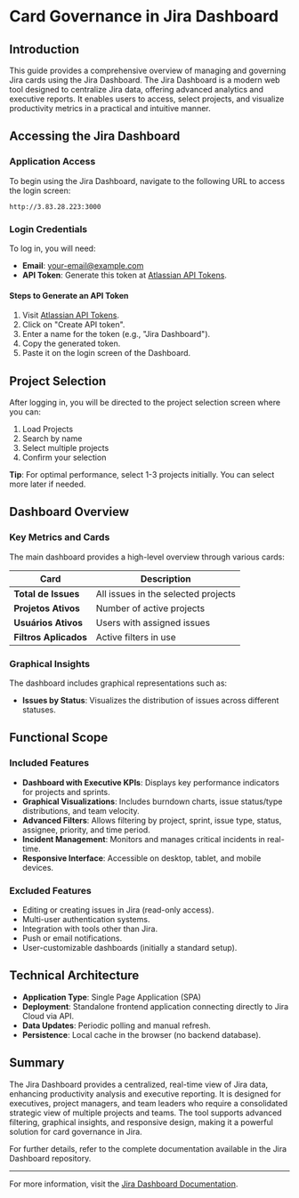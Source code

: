 # Card Governance in Jira Dashboard

## Introduction

This guide provides a comprehensive overview of managing and governing Jira cards using the Jira Dashboard. The Jira Dashboard is a modern web tool designed to centralize Jira data, offering advanced analytics and executive reports. It enables users to access, select projects, and visualize productivity metrics in a practical and intuitive manner.

## Accessing the Jira Dashboard

### Application Access

To begin using the Jira Dashboard, navigate to the following URL to access the login screen:

```
http://3.83.28.223:3000
```

### Login Credentials

To log in, you will need:

- **Email**: your-email@example.com
- **API Token**: Generate this token at [Atlassian API Tokens](https://id.atlassian.com/manage-profile/security/api-tokens).

#### Steps to Generate an API Token

1. Visit [Atlassian API Tokens](https://id.atlassian.com/manage-profile/security/api-tokens).
2. Click on "Create API token".
3. Enter a name for the token (e.g., "Jira Dashboard").
4. Copy the generated token.
5. Paste it on the login screen of the Dashboard.

## Project Selection

After logging in, you will be directed to the project selection screen where you can:

1. Load Projects
2. Search by name
3. Select multiple projects
4. Confirm your selection

**Tip**: For optimal performance, select 1-3 projects initially. You can select more later if needed.

## Dashboard Overview

### Key Metrics and Cards

The main dashboard provides a high-level overview through various cards:

| Card | Description |
| ------------------ | -------------------------------------------------- |
| **Total de Issues** | All issues in the selected projects |
| **Projetos Ativos** | Number of active projects |
| **Usuários Ativos** | Users with assigned issues |
| **Filtros Aplicados** | Active filters in use |

### Graphical Insights

The dashboard includes graphical representations such as:

- **Issues by Status**: Visualizes the distribution of issues across different statuses.

## Functional Scope

### Included Features

- **Dashboard with Executive KPIs**: Displays key performance indicators for projects and sprints.
- **Graphical Visualizations**: Includes burndown charts, issue status/type distributions, and team velocity.
- **Advanced Filters**: Allows filtering by project, sprint, issue type, status, assignee, priority, and time period.
- **Incident Management**: Monitors and manages critical incidents in real-time.
- **Responsive Interface**: Accessible on desktop, tablet, and mobile devices.

### Excluded Features

- Editing or creating issues in Jira (read-only access).
- Multi-user authentication systems.
- Integration with tools other than Jira.
- Push or email notifications.
- User-customizable dashboards (initially a standard setup).

## Technical Architecture

- **Application Type**: Single Page Application (SPA)
- **Deployment**: Standalone frontend application connecting directly to Jira Cloud via API.
- **Data Updates**: Periodic polling and manual refresh.
- **Persistence**: Local cache in the browser (no backend database).

## Summary

The Jira Dashboard provides a centralized, real-time view of Jira data, enhancing productivity analysis and executive reporting. It is designed for executives, project managers, and team leaders who require a consolidated strategic view of multiple projects and teams. The tool supports advanced filtering, graphical insights, and responsive design, making it a powerful solution for card governance in Jira.

For further details, refer to the complete documentation available in the Jira Dashboard repository.

---

For more information, visit the [Jira Dashboard Documentation](https://gitdocai-data/organization/org-3b5b9a00-5655-4c1f-96df-503f2619fb1c/repositories/jira-dash/GUIA_USO_COMPLETO.md).
